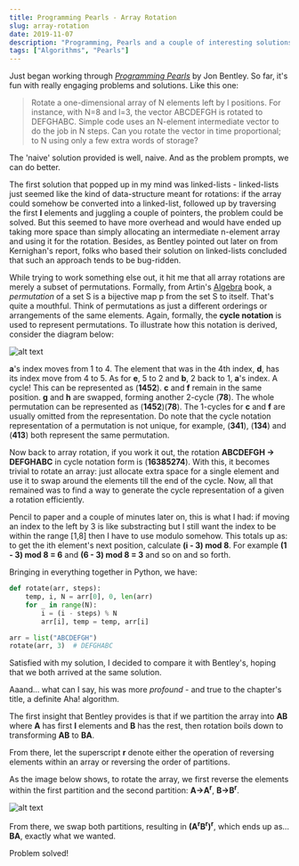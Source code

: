 ```yaml
---
title: Programming Pearls - Array Rotation
slug: array-rotation
date: 2019-11-07
description: "Programming, Pearls and a couple of interesting solutions for rotating elements within an array"
tags: ["Algorithms", "Pearls"]
---
```


Just began working through [_Programming Pearls_](https://www.oreilly.com/library/view/programming-pearls-second/9780134498058/) by Jon Bentley. So far, it's fun with really engaging problems and solutions.
Like this one:

> Rotate a one-dimensional array of N elements left by l positions. For instance, with N=8 and l=3, the vector ABCDEFGH is rotated to DEFGHABC. Simple code uses an N-element intermediate vector to do the job in N steps. Can you rotate the vector in time proportional; to N using only a few extra words of storage?

The 'naive' solution provided is well, naive. And as the problem prompts, we can do better.

The first solution that popped up in my mind was linked-lists - linked-lists just seemed like the kind of data-structure meant for rotations: if the array could somehow be converted into a linked-list, followed up by traversing the first **l** elements and juggling a couple of pointers, the problem could be solved. But this seemed to have more overhead and would have ended up taking more space than simply allocating an intermediate n-element array and using it for the rotation. Besides, as Bentley pointed out later on from Kernighan's report, folks who based their solution on linked-lists concluded that such an approach tends to be bug-ridden.

While trying to work something else out, it hit me that all array rotations are merely a subset of permutations. Formally, from Artin's [Algebra](https://www.pearson.com/us/higher-education/product/Artin-Algebra-2nd-Edition/9780132413770.html) book, a _permutation_ of a set S is a bijective map p from the set S to itself. That's quite a mouthful. Think of permutations as just a different orderings or arrangements of the same elements. Again, formally, the **cycle notation** is used to represent permutations. To illustrate how this notation is derived, consider the diagram below:

![alt text](images/image1.png)

**a**'s index moves from 1 to 4. The element that was in the 4th index, **d**, has its index move from 4 to 5. As for **e**, 5 to 2 and **b**, 2 back to 1, **a**'s index. A cycle! This can be represented as (**1452**). **c** and **f** remain in the same position. **g** and **h** are swapped, forming another 2-cycle (**78**). The whole permutation can be represented as (**1452**)(**78**). The 1-cycles for **c** and **f** are usually omitted from the representation. Do note that the cycle notation representation of a permutation is not unique, for example, (**341**), (**134**) and (**413**) both represent the same permutation.

Now back to array rotation, if you work it out, the rotation **ABCDEFGH &rarr; DEFGHABC** in cycle notation form is (**16385274**). With this, it becomes trivial to rotate an array: just allocate extra space for a single element and use it to swap around the elements till the end of the cycle. Now, all that remained was to find a way to generate the cycle representation of a given a rotation efficiently.

Pencil to paper and a couple of minutes later on, this is what I had: if moving an index to the left by 3 is like substracting but I still want the index to be within the range [1,8] then I have to use modulo somehow. This totals up as: to get the ith element's next position, calculate **(i - 3) mod 8**. For example **(1 - 3) mod 8 = 6** and **(6 - 3) mod 8 = 3** and so on and so forth.

Bringing in everything together in Python, we have:

```python
def rotate(arr, steps):
    temp, i, N = arr[0], 0, len(arr)
    for _ in range(N):
        i = (i - steps) % N
        arr[i], temp = temp, arr[i]

arr = list("ABCDEFGH")
rotate(arr, 3)  # DEFGHABC

```

Satisfied with my solution, I decided to compare it with Bentley's, hoping that we both arrived at the same solution.

Aaand... what can I say, his was more _profound_ - and true to the chapter's title, a definite Aha! algorithm.

The first insight that Bentley provides is that if we partition the array into **AB** where **A** has first **l** elements and **B** has the rest, then rotation boils down to transforming **AB** to **BA**.

From there, let the superscript **r** denote either the operation of reversing elements within an array or reversing the order of partitions.

As the image below shows, to rotate the array, we first reverse the elements within the first partition and the second partition: **A&rarr;A<sup>r</sup>**, **B&rarr;B<sup>r</sup>**.

![alt text](images/image2.png)

From there, we swap both partitions, resulting in **(A<sup>r</sup>B<sup>r</sup>)<sup>r</sup>**, which ends up as... **BA**, exactly what we wanted.

Problem solved!
